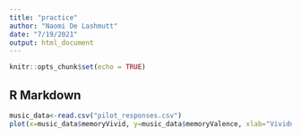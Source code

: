 ```yaml
---
title: "practice"
author: "Naomi De Lashmutt"
date: "7/19/2021"
output: html_document
---
```


```r
knitr::opts_chunk$set(echo = TRUE)
```

## R Markdown
```r
music_data<-read.csv("pilot_responses.csv")
plot(x=music_data$memoryVivid, y=music_data$memoryValence, xlab="Vividness", ylab="Quality", main="My Plot", sub="Number One", col=3)




```